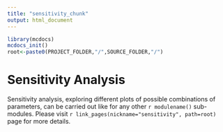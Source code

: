 ```yaml
---
title: "sensitivity_chunk"
output: html_document
---
```



```r
library(mcdocs)
mcdocs_init()
root<-paste0(PROJECT_FOLDER,"/",SOURCE_FOLDER,"/")
```

# Sensitivity Analysis

Sensitivity analysis, exploring different plots of possible combinations of parameters, can be carried out like for any other `r modulename()` sub-modules. Please visit `r link_pages(nickname="sensitivity", path=root)`  page for more details.



